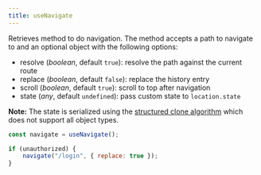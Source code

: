 ```yaml
---
title: useNavigate
---
```


Retrieves method to do navigation. The method accepts a path to navigate to and an optional object with the following options:

- resolve (_boolean_, default `true`): resolve the path against the current route
- replace (_boolean_, default `false`): replace the history entry
- scroll (_boolean_, default `true`): scroll to top after navigation
- state (_any_, default `undefined`): pass custom state to `location.state`

**Note:** The state is serialized using the [structured clone algorithm](https://developer.mozilla.org/en-US/docs/Web/API/Web_Workers_API/Structured_clone_algorithm) which does not support all object types.

```js
const navigate = useNavigate();

if (unauthorized) {
	navigate("/login", { replace: true });
}
```
